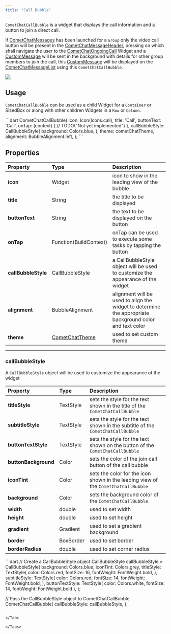 ```yaml
---
title: "Call Bubble"
---
```


`CometChatCallBubble` is a widget that displays the call information and a button to join a direct call.

If [CometChatMessages](/ui-kit/flutter/v4/messages) has been launched for a `Group` only the video call button will be present in the [CometChatMessageHeader](/ui-kit/flutter/v4/message-header), pressing on which shall navigate the user to the [CometChatOngoingCall](/ui-kit/flutter/v4/ongoing-call) Widget and a [CustomMessage](/sdk/flutter/send-message) will be sent in the background with details for other group members to join the call, this [CustomMessage](/sdk/flutter/send-message#custom-message) will be displayed on the [CometChatMessageList](/ui-kit/flutter/v4/message-list) using this `CometChatCallBubble`.

<Frame>
  <img src="/images/079cae65-yk3iicnis8pvftufjegcoxv1xtw20wzhv2yfh3ph96wvhr8yrlpav8yz0plif59r-2dac1a5f77c5313cbf74e136a08a925b.png" />
</Frame>

## Usage

`CometChatCallBubble` can be used as a child Widget for a `Container` or SizedBox or along with other children Widgets in a `Row` or `Column`.

<Tabs>
<Tab title="Dart">
```dart
CometChatCallBubble(
  icon: Icon(Icons.call),
  title: 'Call',
  buttonText: 'Call',
  onTap: (context) {
    // TODO("Not yet implemented")
  },
  callBubbleStyle: CallBubbleStyle(
    background: Colors.blue,
  ),
  theme: cometChatTheme,
  alignment: BubbleAlignment.left,
);
```

</Tab>

</Tabs>

## Properties

| Property            | Type                                            | Description                                                                                             |
| :------------------- | :----------------------------------------------- | :------------------------------------------------------------------------------------------------------- |
| **icon**            | Widget                                          | icon to show in the leading view of the bubble                                                          |
| **title**           | String                                          | the title to be displayed                                                                               |
| **buttonText**      | String                                          | the text to be displayed on the button                                                                  |
| **onTap**           | Function(BuildContext)                          | onTap can be used to execute some tasks by tapping the button                                           |
| **callBubbleStyle** | CallBubbleStyle                                 | a CallBubbleStyle object will be used to customize the appearance of the widget                         |
| **alignment**       | BubbleAlignment                                 | alignment will be used to align the widget to determine the appropriate background color and text color |
| **theme**           | [CometChatTheme](/ui-kit/flutter/v4/theme) | used to set custom theme                                                                                |

***

### callBubbleStyle

A `CallBubbleStyle` object will be used to customize the appearance of the widget

| Property             | Type      | Description                                                                        |
| :-------------------- | :--------- | :---------------------------------------------------------------------------------- |
| **titleStyle**       | TextStyle | sets the style for the text shown in the title of the `CometChatCallBubble`        |
| **subtitleStyle**    | TextStyle | sets the style for the text shown in the subtitle of the `CometChatCallBubble`     |
| **buttonTextStyle**  | TextStyle | sets the style for the text shown on the button of the `CometChatCallBubble`       |
| **buttonBackground** | Color     | sets the color of the join call button of the call bubble                          |
| **iconTint**         | Color     | sets the color for the icon shown in the leading view of the `CometChatCallBubble` |
| **background**       | Color     | sets the background color of the `CometChatCallBubble`                             |
| **width**            | double    | used to set width                                                                  |
| **height**           | double    | used to set height                                                                 |
| **gradient**         | Gradient  | used to set a gradient background                                                  |
| **border**           | BoxBorder | used to set border                                                                 |
| **borderRadius**     | double    | used to set corner radius                                                          |

<Tabs>
<Tab title="Dart">
```dart
// Create a CallBubbleStyle object
CallBubbleStyle callBubbleStyle = CallBubbleStyle(
  background: Colors.blue,
  iconTint: Colors.grey,
  titleStyle: TextStyle(
    color: Colors.red,
    fontSize: 16,
    fontWeight: FontWeight.bold,
  ),
  subtitleStyle: TextStyle(
    color: Colors.red,
    fontSize: 14,
    fontWeight: FontWeight.bold,
  ),
  buttonTextStyle: TextStyle(
    color: Colors.white, fontSize: 14, fontWeight: FontWeight.bold
  ),
);

// Pass the CallBubbleStyle object to CometChatCallBubble
CometChatCallBubble(
  callBubbleStyle: callBubbleStyle,
);
```

</Tab>

</Tabs>
